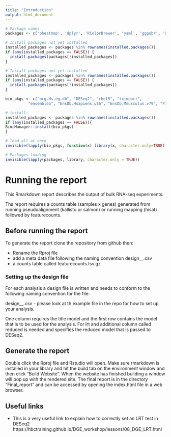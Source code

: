```yaml
---
title: "Introduction"
output: html_document
---
```

<link rel="stylesheet" href="https://cdnjs.cloudflare.com/ajax/libs/font-awesome/4.7.0/css/font-awesome.min.css">


```r
# Package names
packages <- c('pheatmap', 'dplyr', 'RColorBrewer', 'yaml', 'ggpubr', 'DT', 'msigdbr', 'kableExtra', 'stringr', 'dplyr', 'tidyverse')

# Install packages not yet installed
installed_packages <- packages %in% rownames(installed.packages())
if (any(installed_packages == FALSE)) {
  install.packages(packages[!installed_packages])
}

# Install packages not yet installed
installed_packages <- packages %in% rownames(installed.packages())
if (any(installed_packages == FALSE)) {
  install.packages(packages[!installed_packages])
}

bio_pkgs <- c("org.Hs.eg.db", "DESeq2", "rhdf5", "tximport", 
          "ensembldb", "EnsDb.Hsapiens.v86", "EnsDb.Mmusculus.v79", "Pi", "fgsea", "EGSEA")

# install:
installed_packages <- packages %in% rownames(installed.packages())
if (any(installed_packages == FALSE)){
BiocManager::install(bio_pkgs)
}

# load all at once
invisible(lapply(bio_pkgs, function(x) library(x, character.only=TRUE)))

# Packages loading
invisible(lapply(packages, library, character.only = TRUE))
```


# Running the report

This Rmarkdown report describes the output of bulk RNA-seq experiments. 

Ths report requires a counts table (samples x genes) generated from running pseudoalignment (kallisto or salmon) or running mapping (hisat) followed by featurecounts.

## Before running the report

To generate the report clone the repository from github then:

* Rename the Rproj file
* add a meta data file following the naming convention design_<test>_<control>_<test>_<column>.csv
* a counts table called featurecounts.tsv.gz

### Setting up the design file

For each analysis a design file is written and needs to conform to the following naming convention for the file:

design_<test>_<control>_<test>_<column>.csv - please look at th example file in the repo for how to set up your analysis.

One column requires the title model and the first row contains the model that is to be used for the analysis. For lrt and additional column called reduced is needed and specifies the reduced model that is passed to DESeq2.

## Generate the report

Double click the Rproj file and Rstudio will open. Make sure rmarkdown is installed in your library and hit the build tab on the environment window and then click "Build Website". When the website has finished building a window will pop up with the rendered site. The final report is in the directory "Final_report" and can be accessed by opening the index.html file in a web browser. 

## Useful links

* This is a very useful link to explain how to correctly set an LRT test in DESeq2 https://hbctraining.github.io/DGE_workshop/lessons/08_DGE_LRT.html
